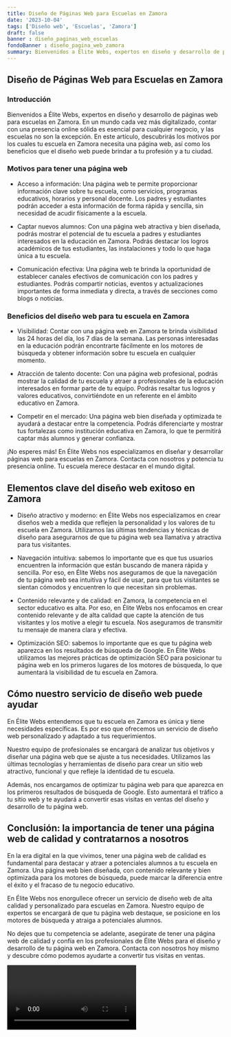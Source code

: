 ```yaml
---
title: Diseño de Páginas Web para Escuelas en Zamora
date: '2023-10-04'
tags: ['Diseño web', 'Escuelas', 'Zamora']
draft: false
banner : diseño_paginas_web_escuelas
fondoBanner : diseño_pagina_web_zamora
summary: Bienvenidos a Élite Webs, expertos en diseño y desarrollo de páginas web para escuelas en Zamora. En un mundo cada vez más digitalizado, contar con una presencia online sólida es esencial para cualquier negocio, y las escuelas no son la excepción. En este artículo, descubrirás los motivos por los cuales tu escuela en Zamora necesita una página web, así como los beneficios que el diseño web puede brindar a tu profesión y a tu ciudad. 
---
```


## Diseño de Páginas Web para Escuelas en Zamora

### Introducción

Bienvenidos a Élite Webs, expertos en diseño y desarrollo de páginas web para escuelas en Zamora. En un mundo cada vez más digitalizado, contar con una presencia online sólida es esencial para cualquier negocio, y las escuelas no son la excepción. En este artículo, descubrirás los motivos por los cuales tu escuela en Zamora necesita una página web, así como los beneficios que el diseño web puede brindar a tu profesión y a tu ciudad. 

### Motivos para tener una página web

- Acceso a información: Una página web te permite proporcionar información clave sobre tu escuela, como servicios, programas educativos, horarios y personal docente. Los padres y estudiantes podrán acceder a esta información de forma rápida y sencilla, sin necesidad de acudir físicamente a la escuela. 

- Captar nuevos alumnos: Con una página web atractiva y bien diseñada, podrás mostrar el potencial de tu escuela a padres y estudiantes interesados en la educación en Zamora. Podrás destacar los logros académicos de tus estudiantes, las instalaciones y todo lo que haga única a tu escuela. 

- Comunicación efectiva: Una página web te brinda la oportunidad de establecer canales efectivos de comunicación con los padres y estudiantes. Podrás compartir noticias, eventos y actualizaciones importantes de forma inmediata y directa, a través de secciones como blogs o noticias. 

### Beneficios del diseño web para tu escuela en Zamora

- Visibilidad: Contar con una página web en Zamora te brinda visibilidad las 24 horas del día, los 7 días de la semana. Las personas interesadas en la educación podrán encontrarte fácilmente en los motores de búsqueda y obtener información sobre tu escuela en cualquier momento.

- Atracción de talento docente: Con una página web profesional, podrás mostrar la calidad de tu escuela y atraer a profesionales de la educación interesados en formar parte de tu equipo. Podrás resaltar tus logros y valores educativos, convirtiéndote en un referente en el ámbito educativo en Zamora.

- Competir en el mercado: Una página web bien diseñada y optimizada te ayudará a destacar entre la competencia. Podrás diferenciarte y mostrar tus fortalezas como institución educativa en Zamora, lo que te permitirá captar más alumnos y generar confianza.

¡No esperes más! En Élite Webs nos especializamos en diseñar y desarrollar páginas web para escuelas en Zamora. Contacta con nosotros y potencia tu presencia online. Tu escuela merece destacar en el mundo digital.

<GifSeo />

<Cta />

## Elementos clave del diseño web exitoso en Zamora

- Diseño atractivo y moderno: en Élite Webs nos especializamos en crear diseños web a medida que reflejen la personalidad y los valores de tu escuela en Zamora. Utilizamos las últimas tendencias y técnicas de diseño para asegurarnos de que tu página web sea llamativa y atractiva para tus visitantes.

- Navegación intuitiva: sabemos lo importante que es que tus usuarios encuentren la información que están buscando de manera rápida y sencilla. Por eso, en Élite Webs nos aseguramos de que la navegación de tu página web sea intuitiva y fácil de usar, para que tus visitantes se sientan cómodos y encuentren lo que necesitan sin problemas.

- Contenido relevante y de calidad: en Zamora, la competencia en el sector educativo es alta. Por eso, en Élite Webs nos enfocamos en crear contenido relevante y de alta calidad que capte la atención de tus visitantes y los motive a elegir tu escuela. Nos aseguramos de transmitir tu mensaje de manera clara y efectiva.

- Optimización SEO: sabemos lo importante que es que tu página web aparezca en los resultados de búsqueda de Google. En Élite Webs utilizamos las mejores prácticas de optimización SEO para posicionar tu página web en los primeros lugares de los motores de búsqueda, lo que aumentará la visibilidad de tu escuela en Zamora.

## Cómo nuestro servicio de diseño web puede ayudar

En Élite Webs entendemos que tu escuela en Zamora es única y tiene necesidades específicas. Es por eso que ofrecemos un servicio de diseño web personalizado y adaptado a tus requerimientos.

Nuestro equipo de profesionales se encargará de analizar tus objetivos y diseñar una página web que se ajuste a tus necesidades. Utilizamos las últimas tecnologías y herramientas de diseño para crear un sitio web atractivo, funcional y que refleje la identidad de tu escuela.

Además, nos encargamos de optimizar tu página web para que aparezca en los primeros resultados de búsqueda de Google. Esto aumentará el tráfico a tu sitio web y te ayudará a convertir esas visitas en ventas del diseño y desarrollo de tu página web.

## Conclusión: la importancia de tener una página web de calidad y contratarnos a nosotros

En la era digital en la que vivimos, tener una página web de calidad es fundamental para destacar y atraer a potenciales alumnos a tu escuela en Zamora. Una página web bien diseñada, con contenido relevante y bien optimizada para los motores de búsqueda, puede marcar la diferencia entre el éxito y el fracaso de tu negocio educativo.

En Élite Webs nos enorgullece ofrecer un servicio de diseño web de alta calidad y personalizado para escuelas en Zamora. Nuestro equipo de expertos se encargará de que tu página web destaque, se posicione en los motores de búsqueda y atraiga a potenciales alumnos.

No dejes que tu competencia se adelante, asegúrate de tener una página web de calidad y confía en los profesionales de Élite Webs para el diseño y desarrollo de tu página web en Zamora. Contacta con nosotros hoy mismo y descubre cómo podemos ayudarte a convertir tus visitas en ventas.

<Video />

<CtaBot job='Escuelas' city='Zamora'/>

<Gmaps query='Zamora+españa+maps' />